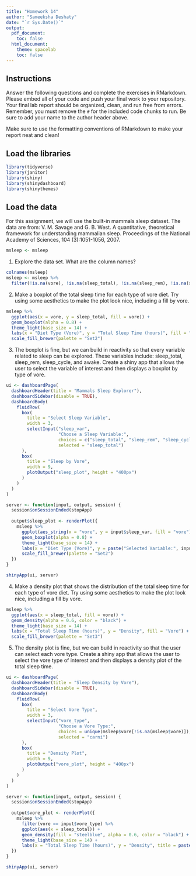 ```yaml
---
title: "Homework 14"
author: "Sameeksha Deshaty"
date: "`r Sys.Date()`"
output:
  pdf_document:
    toc: false
  html_document:
    theme: spacelab
    toc: false
---
```


## Instructions
Answer the following questions and complete the exercises in RMarkdown. Please embed all of your code and push your final work to your repository. Your final lab report should be organized, clean, and run free from errors. Remember, you must remove the `#` for the included code chunks to run. Be sure to add your name to the author header above.  

Make sure to use the formatting conventions of RMarkdown to make your report neat and clean!  

## Load the libraries
```r
library(tidyverse)
library(janitor)
library(shiny)
library(shinydashboard)
library(shinythemes)
``` 

## Load the data
For this assignment, we will use the built-in mammals sleep dataset. The data are from: V. M. Savage and G. B. West. A quantitative, theoretical framework for understanding mammalian sleep. Proceedings of the National Academy of Sciences, 104 (3):1051-1056, 2007.
```r
msleep <- msleep
```

1. Explore the data set. What are the column names?
```r
colnames(msleep)
msleep <- msleep %>%
  filter(!is.na(vore), !is.na(sleep_total), !is.na(sleep_rem), !is.na(sleep_cycle), !is.na(awake))
```

2. Make a boxplot of the total sleep time for each type of vore diet. Try using some aesthetics to make the plot look nice, including a fill by vore.
```r
msleep %>%
  ggplot(aes(x = vore, y = sleep_total, fill = vore)) +
  geom_boxplot(alpha = 0.8) +
  theme_light(base_size = 14) +
  labs(x = "Diet Type (Vore)", y = "Total Sleep Time (hours)", fill = "Vore") +
  scale_fill_brewer(palette = "Set2")
```

3. The boxplot is fine, but we can build in reactivity so that every variable related to sleep can be explored. These variables include: sleep_total, sleep_rem, sleep_cycle, and awake. Create a shiny app that allows the user to select the variable of interest and then displays a boxplot by type of vore.
```r
ui <- dashboardPage(
  dashboardHeader(title = "Mammals Sleep Explorer"),
  dashboardSidebar(disable = TRUE),
  dashboardBody(
    fluidRow(
      box(
        title = "Select Sleep Variable",
        width = 3,
        selectInput("sleep_var",
                    "Choose a Sleep Variable:",
                    choices = c("sleep_total", "sleep_rem", "sleep_cycle", "awake"),
                    selected = "sleep_total")
      ),
      box(
        title = "Sleep by Vore",
        width = 9,
        plotOutput("sleep_plot", height = "400px")
      )
    )
  )
)

server <- function(input, output, session) {
  session$onSessionEnded(stopApp)
  
  output$sleep_plot <- renderPlot({
    msleep %>%
      ggplot(aes_string(x = "vore", y = input$sleep_var, fill = "vore")) +
      geom_boxplot(alpha = 0.8) +
      theme_light(base_size = 14) +
      labs(x = "Diet Type (Vore)", y = paste("Selected Variable:", input$sleep_var), fill = "Vore") +
      scale_fill_brewer(palette = "Set2")
  })
}

shinyApp(ui, server)
```

4. Make a density plot that shows the distribution of the total sleep time for each type of vore diet. Try using some aesthetics to make the plot look nice, including a fill by vore.
```r
msleep %>%
  ggplot(aes(x = sleep_total, fill = vore)) +
  geom_density(alpha = 0.6, color = "black") +
  theme_light(base_size = 14) +
  labs(x = "Total Sleep Time (hours)", y = "Density", fill = "Vore") +
  scale_fill_brewer(palette = "Set3")
```

5. The density plot is fine, but we can build in reactivity so that the user can select each vore type. Create a shiny app that allows the user to select the vore type of interest and then displays a density plot of the total sleep time.
```r
ui <- dashboardPage(
  dashboardHeader(title = "Sleep Density by Vore"),
  dashboardSidebar(disable = TRUE),
  dashboardBody(
    fluidRow(
      box(
        title = "Select Vore Type",
        width = 3,
        selectInput("vore_type",
                    "Choose a Vore Type:",
                    choices = unique(msleep$vore[!is.na(msleep$vore)]),
                    selected = "carni")
      ),
      box(
        title = "Density Plot",
        width = 9,
        plotOutput("vore_plot", height = "400px")
      )
    )
  )
)

server <- function(input, output, session) {
  session$onSessionEnded(stopApp)
  
  output$vore_plot <- renderPlot({
    msleep %>%
      filter(vore == input$vore_type) %>%
      ggplot(aes(x = sleep_total)) +
      geom_density(fill = "steelblue", alpha = 0.6, color = "black") +
      theme_light(base_size = 14) +
      labs(x = "Total Sleep Time (hours)", y = "Density", title = paste("Vore Type:", input$vore_type))
  })
}

shinyApp(ui, server)
```